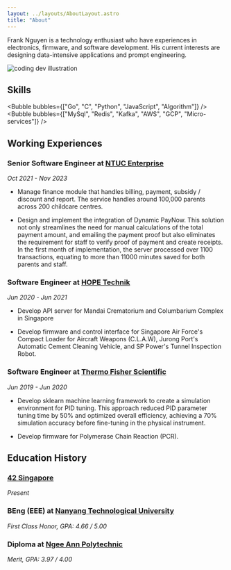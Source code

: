```yaml
---
layout: ../layouts/AboutLayout.astro
title: "About"
---
```


<p>
Frank Nguyen is a technology enthusiast who have experiences in electronics, firmware,
and software development. His current interests are designing data-intensive applications and prompt engineering.
</p>

<div>
  <img src="/assets/dev.svg" class="sm:w-1/2 mx-auto" alt="coding dev illustration" />
</div>

## Skills

<Bubble bubbles={["Go", "C", "Python", "JavaScript", "Algorithm"]} />
<Bubble bubbles={["MySql", "Redis", "Kafka", "AWS", "GCP", "Micro-services"]} />

## Working Experiences

### Senior Software Engineer at [NTUC Enterprise](https://www.linkedin.com/company/ne-nexus-sg/)
_Oct 2021 - Nov 2023_
- Manage finance module that handles billing, payment, subsidy / discount and report.
The service handles around 100,000 parents across 200 childcare centres.

- Design and implement the integration of Dynamic PayNow. This solution not only
streamlines the need for manual calculations of the total payment amount, and
emailing the payment proof but also eliminates the requirement for staff to verify
proof of payment and create receipts. In the first month of implementation, the server
processed over 1100 transactions, equating to more than 11000 minutes saved for
both parents and staff.

### Software Engineer at [HOPE Technik](https://www.linkedin.com/company/hope-technik/)
_Jun 2020 - Jun 2021_

- Develop API server for Mandai Crematorium and Columbarium
Complex in Singapore

- Develop firmware and control interface for Singapore Air Force's Compact Loader for Aircraft Weapons (C.L.A.W),
Jurong Port's Automatic Cement Cleaning Vehicle, and SP Power's Tunnel Inspection Robot.

### Software Engineer at [Thermo Fisher Scientific](https://www.linkedin.com/company/thermo-fisher-scientific/)
_Jun 2019 - Jun 2020_

- Develop sklearn machine learning framework to create a simulation environment for PID tuning.
This approach reduced PID parameter tuning time by 50% and optimized overall efficiency, achieving a
70% simulation accuracy before fine-tuning in the physical instrument.

- Develop firmware for Polymerase Chain Reaction (PCR).

## Education History

### [42 Singapore](https://www.linkedin.com/school/42singapore/)
_Present_

### BEng (EEE) at [Nanyang Technological University](https://www.linkedin.com/school/nanyang-technological-university/)
_First Class Honor, GPA: 4.66 / 5.00_

### Diploma at [Ngee Ann Polytechnic](https://www.linkedin.com/school/ngee-ann-polytechnic/)
_Merit, GPA: 3.97 / 4.00_
